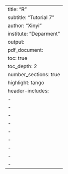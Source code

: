 ---
title: "R"
subtitle: "Tutorial 7"
author: "Xinyi"
institute: "Deparment"
output:
  pdf_document:
    toc: true
    toc_depth: 2
    number_sections: true
    highlight: tango
  header-includes:
    - \usepackage{titling}
    - \pretitle{\begin{center} \includegraphics[width=5in,height=13in]{figs/front.jpg}\LARGE\\}
    - \posttitle{\end{center}}
    - \usepackage{fontawesome}
    - \usepackage[most]{tcolorbox}
    - \usepackage{xcolor}
    - \usepackage{sectsty}
    - \sectionfont{\color{olive}}
    - \usepackage{verbatim}
---